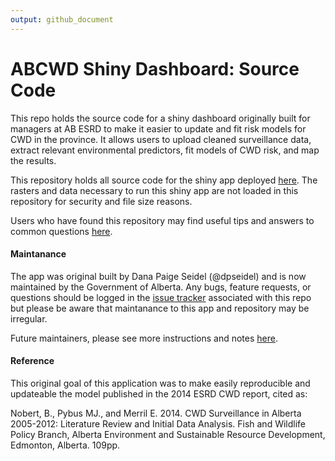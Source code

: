 ```yaml
---
output: github_document
---
```


# ABCWD Shiny Dashboard: Source Code

This repo holds the source code for a shiny dashboard
originally built for managers at AB ESRD to make it easier to update and fit
risk models for CWD in the province. It allows users to upload cleaned surveillance data,
extract relevant environmental predictors, fit models of CWD risk, and map the results.

This repository holds all source code for the shiny app deployed [here](https://fw-habitat-aep.shinyapps.io/ABCWD_Shiny/). 
The rasters and data necessary to run this shiny app are 
not loaded in this repository for security and file size reasons. 

Users who have found this repository may find useful tips and answers to common questions [here](https://www.github.com/dpseidel/ABCWD_Shiny/blob/master/Tips_4_Users.md).
 

####  Maintanance

The app was original built by Dana Paige Seidel (@dpseidel) and
is now maintained by the Government of Alberta. Any bugs, feature requests, or
questions should be logged in the 
[issue tracker](https://www.github.com/dpseidel/ABCWD_Shiny/issues) associated 
with this repo but please be aware that maintanance to this app and repository may be irregular. 

Future maintainers, please see more instructions and notes [here](https://www.github.com/dpseidel/ABCWD_Shiny/blob/master/Tips_4_Maintainers.md).

#### Reference 

This original goal of this application was to make easily reproducible and updateable 
the model published in the 2014 ESRD CWD report, cited as:

Nobert, B., Pybus MJ., and Merril E. 2014. CWD Surveillance in Alberta 2005-2012: Literature Review and Initial Data Analysis. Fish and Wildlife Policy Branch, Alberta Environment and Sustainable Resource Development, Edmonton, Alberta. 109pp. 
